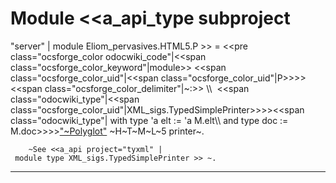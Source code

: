 =Module <<a_api_type subproject="server" | module Eliom_pervasives.HTML5.P >> =
<<pre class="ocsforge_color odocwiki_code"|<<span class="ocsforge_color_keyword"|module>> <<span class="ocsforge_color_uid"|<<span class="ocsforge_color_uid"|P>>>> <<span class="ocsforge_color_delimiter"|~:>> \\  <<span class="odocwiki_type"|<<span class="ocsforge_color_uid"|XML_sigs.TypedSimplePrinter>>>><<span class="odocwiki_type"| with type 'a elt := 'a M.elt\\					  and type doc := M.doc>>>>[[http://dev.w3.org/html5/html-xhtml-author-guide/|"~Polyglot"]] ~H~T~M~L~5 printer~.
     ~See <<a_api project="tyxml" | module type XML_sigs.TypedSimplePrinter >> ~.

----
